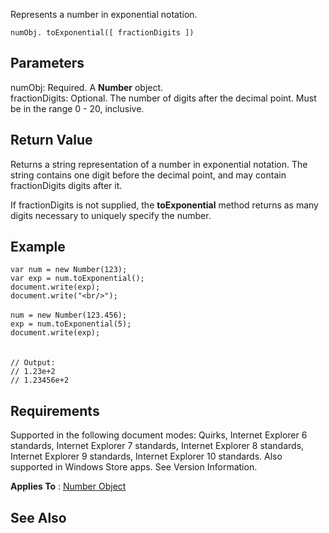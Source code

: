 Represents a number in exponential notation.

 numObj. toExponential([ fractionDigits ])

==Parameters==
; numObj: Required. A '''Number''' object.
; fractionDigits: Optional. The number of digits after the decimal point. Must be in the range 0 - 20, inclusive.

==Return Value==
Returns a string representation of a number in exponential notation. The string contains one digit before the decimal point, and may contain fractionDigits digits after it.

If fractionDigits is not supplied, the '''toExponential''' method returns as many digits necessary to uniquely specify the number.


==Example==
 var num = new Number(123);
 var exp = num.toExponential();
 document.write(exp);
 document.write("&lt;br/&gt;");
 
 num = new Number(123.456);
 exp = num.toExponential(5);
 document.write(exp);
 
 
 // Output: 
 // 1.23e+2
 // 1.23456e+2

==Requirements==
Supported in the following document modes: Quirks, Internet Explorer 6 standards, Internet Explorer 7 standards, Internet Explorer 8 standards, Internet Explorer 9 standards, Internet Explorer 10 standards. Also supported in Windows Store apps. See Version Information.

'''Applies To''' : [[Objects/Number|Number Object]]


==See Also==

              

              
